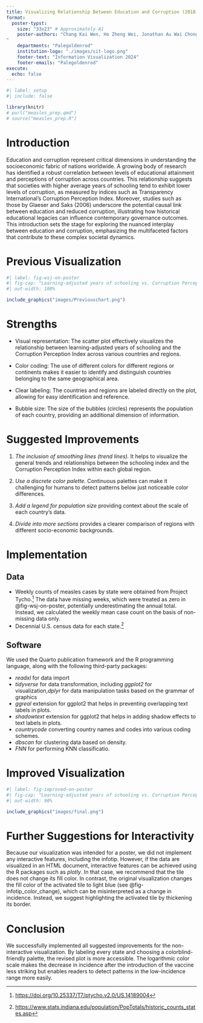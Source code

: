 ```yaml
---
title: Visualizing Relationship Between Education and Corruption (2018)
format:
  poster-typst: 
    size: "33x23" # Approximately A1
    poster-authors: "Chang Kai Wen, Ho Zheng Wei, Jonathan Au Wai Chong, Lim Kei Yiang, Shyam Prasad, Tong Huiqing, Glennice
"
    departments: "Palegoldenrod"
    institution-logo: "./images/sit-logo.png"
    footer-text: "Information Visualization 2024"
    footer-emails: "Palegoldenrod"
execute:
  echo: false
---
```


```r
#| label: setup
#| include: false

library(knitr)
# purl("measles_prep.qmd")
# source("measles_prep.R")
```


# Introduction

Education and corruption represent critical dimensions in understanding the socioeconomic fabric of nations worldwide. A growing body of research has identified a robust correlation between levels of educational attainment and perceptions of corruption across countries. This relationship suggests that societies with higher average years of schooling tend to exhibit lower levels of corruption, as measured by indices such as Transparency International's Corruption Perception Index. Moreover, studies such as those by Glaeser and Saks (2006) underscore the potential causal link between education and reduced corruption, illustrating how historical educational legacies can influence contemporary governance outcomes. This introduction sets the stage for exploring the nuanced interplay between education and corruption, emphasizing the multifaceted factors that contribute to these complex societal dynamics.

[^guerra_basic_2017]: F. M. Guerra et al., “The basic reproduction number (R0) of measles: a systematic review,” The Lancet Infectious Diseases, vol. 17, no. 12, p. e420-e428, 2017
[^franconeri_two-dose_2023]: L. Franconeri et al., “Two-dose measles vaccine effectiveness remains high over time: A French observational study, 2017–2019,” Vaccine, vol. 41, no. 39, pp. 5797–5804, 2023]

<!-- Given persistent skepticism in some communities about the efficacy of vaccines, it is important to communicate the impact of vaccination on public health. In this project, we built on a visualization of the measles incidence in the USA published by the Wall Street Journal[^debold_battling_2015] (@fig-wsj-on-poster). This visualization has garnered praise as "One of the more compelling data visualizations produced in recent years"[^lee_reproducing_2017]. However, we contend that, despite its effectiveness in summarizing data, several aspects of the plot can be improved. -->

[^lee_reproducing_2017]: <https://www.mikelee.co/posts/2017-06-28-wsj-measles-vaccination-chart>


# Previous Visualization

```r
#| label: fig-wsj-on-poster
#| fig-cap: "Learning-adjusted years of schooling vs. Corruption Perception Index, 2020"
#| out-width: 100%

include_graphics("images/Previouschart.png")
```

[^debold_battling_2015]: <https://graphics.wsj.com/infectious-diseases-and-vaccines/>

```{=typst}
#v(11em)
```

# Strengths

*   Visual representation: The scatter plot effectively visualizes the relationship between learning-adjusted years of schooling and the Corruption Perception Index across various countries and regions.

*   Color coding: The use of different colors for different regions or continents makes it easier to identify and distinguish countries belonging to the same geographical area.

*   Clear labeling: The countries and regions are labeled directly on the plot, allowing for easy identification and reference.

*   Bubble size: The size of the bubbles (circles) represents the population of each country, providing an additional dimension of information.


# Suggested Improvements

<!-- 1.  *Add a plot title and a source note* so that the figure can be understood in -->
<!--     isolation (e.g., when shared on social media). -->
<!-- 1.  *Identify missing data clearly.*  Rendering unknown incidence fully -->
<!--     transparent will distinguish it from zero incidence, -->
<!-- 1.  *Include labels for every state.* To avoid overplotting, use two-letter -->
<!--     abbreviations instead of full state names and stagger the labels along the -->
<!--     y-axis. -->
<!-- 1.  *Add a title to the color legend.* -->
1.  *The inclusion of smoothing lines (trend lines).* It helps to visualize the general trends and relationships between the schooling index and the Corruption Perception Index within each global region.

1.  *Use a discrete color palette.* Continuous palettes can make it
    challenging for humans to detect patterns below just noticeable color
    differences.
1.  *Add a legend for population size* providing context about the scale of each country’s data.
1.  *Divide into more sections* provides a clearer comparison of regions with different socio-economic backgrounds.

    
[^colorbrewer]: <https://colorbrewer2.org/#type=sequential&scheme=Reds&n=5>
    
    
# Implementation


## Data

*   Weekly counts of measles cases by state were obtained from Project
    Tycho.[^panhuis_counts_2018] The data have missing weeks, which were
    treated as zero in @fig-wsj-on-poster, potentially underestimating the
    annual total. Instead, we calculated the weekly mean case count on the
    basis of non-missing data only.
*   Decennial U.S.\ census data for each state.[^stats_state_2023]

[^panhuis_counts_2018]: <https://doi.org/10.25337/T7/ptycho.v2.0/US.14189004>
[^stats_state_2023]: <https://www.stats.indiana.edu/population/PopTotals/historic_counts_states.asp>


## Software

We used the Quarto publication framework and the R programming language, along with the following third-party packages:

*   *readxl* for data import
*   *tidyverse* for data transformation, including *ggplot2* for visualization,*dplyr* for data manipulation tasks
    based on the grammar of graphics
*   *ggreal* extension for ggplot2 that helps in preventing overlapping text labels in plots.
*   *shadowtext* extension for ggplot2 that helps in adding shadow effects to text labels in plots.
*   *countrycode* converting country names and codes into various coding schemes.
*   *dbscan* for clustering data based on density.
*   *FNN* for performing KNN classificatio.


```{=typst}
#v(4em)
```





# Improved Visualization

```r
#| label: fig-improved-on-poster
#| fig-cap: "Learning-adjusted years of schooling vs. Corruption Perception Index, 2020"
#| out-width: 90%

include_graphics("images/final.png")
```

<!-- ```{r} -->
<!-- #| label: fig-ggplot -->
<!-- #| fig-cap: "Revised visualization of measles incidence by state of the USA and -->
<!-- #|  year." -->
<!-- #| fig-width: 6.0 -->
<!-- #| fig-height: 5.8 -->
<!-- #| out-width: 100% -->

<!-- g <- -->
<!--   ggplot(measles, aes(year + 0.5, state, fill = incidence + 1e-6)) + -->
<!--   geom_tile(width = 0.75, height = 0.75) + -->
<!--   geom_vline(xintercept = 1963, colour = "darkblue", linewidth = 1) + -->
<!--   annotate( -->
<!--     "label", -->
<!--     label = "Vaccine introduced", -->
<!--     x = 1963, -->
<!--     y = 60, # 54.5, -->
<!--     vjust = 1, -->
<!--     hjust = 0 -->
<!--   ) + -->
<!--   labs( -->
<!--     x = "Year", -->
<!--     y = NULL, -->
<!--     fill = "Mean weekly incidence\n(per 100,000) if known", -->
<!--     title = "Measles in the USA by State", -->
<!--     caption = "Source: Project Tycho" -->
<!--   ) + -->
<!--   scale_x_continuous(expand = expansion(0.01, 0)) + -->
<!--   scale_y_discrete(limits = rev, position = "right") + -->
<!--   scale_fill_fermenter( -->
<!--     breaks = 10^(-2:3), -->
<!--     labels = prettyNum, -->
<!--     trans = "log10", -->
<!--     palette = "Reds", -->
<!--     direction = 1, -->
<!--     na.value = "#ffffff00", -->
<!--   ) + -->
<!--   guides( -->
<!--     y = guide_axis(n.dodge = 2), -->
<!--     fill = guide_coloursteps(frame.colour = "gray", direction = "horizontal") -->
<!--   ) + -->
<!--   theme_minimal() + -->
<!--   theme( -->
<!--     legend.key.size = unit(0.75, "cm"), -->
<!--     legend.title = element_text(hjust = 1, vjust = 1), -->
<!--     legend.position = "top", -->
<!--     panel.grid.major.x = element_line(colour = "gray", linewidth = 0.5), -->
<!--     panel.grid.minor.x = element_line(colour = "gray", linewidth = 0.5), -->
<!--     panel.grid.major.y = element_line(colour = "gray", linewidth = c(0, 0.5)), -->
<!--     plot.title = element_text(hjust = 0.5) -->
<!--   ) -->
<!-- g -->
<!-- ggsave("images/gg_measles.png", g, width = 6, height = 5.8) -->
<!-- ``` -->


# Further Suggestions for Interactivity

Because our visualization was intended for a poster, we did not implement any interactive features, including the infotip. However, if the data are visualized in an HTML document, interactive features can be achieved using the R packages such as *plotly*. In that case, we recommend that the tile does not change its fill color. In contrast, the original visualization changes the fill color of the activated tile to light blue (see @fig-infotip_color_change), which can be misinterpreted as a change in incidence. Instead, we suggest highlighting the activated tile by thickening its border.


# Conclusion

We successfully implemented all suggested improvements for the non-interactive visualization. By labeling every state and choosing a colorblind-friendly palette, the revised plot is more accessible. The logarithmic color scale makes the decrease in incidence after the introduction of the vaccine less striking but enables readers to detect patterns in the low-incidence range more easily.
